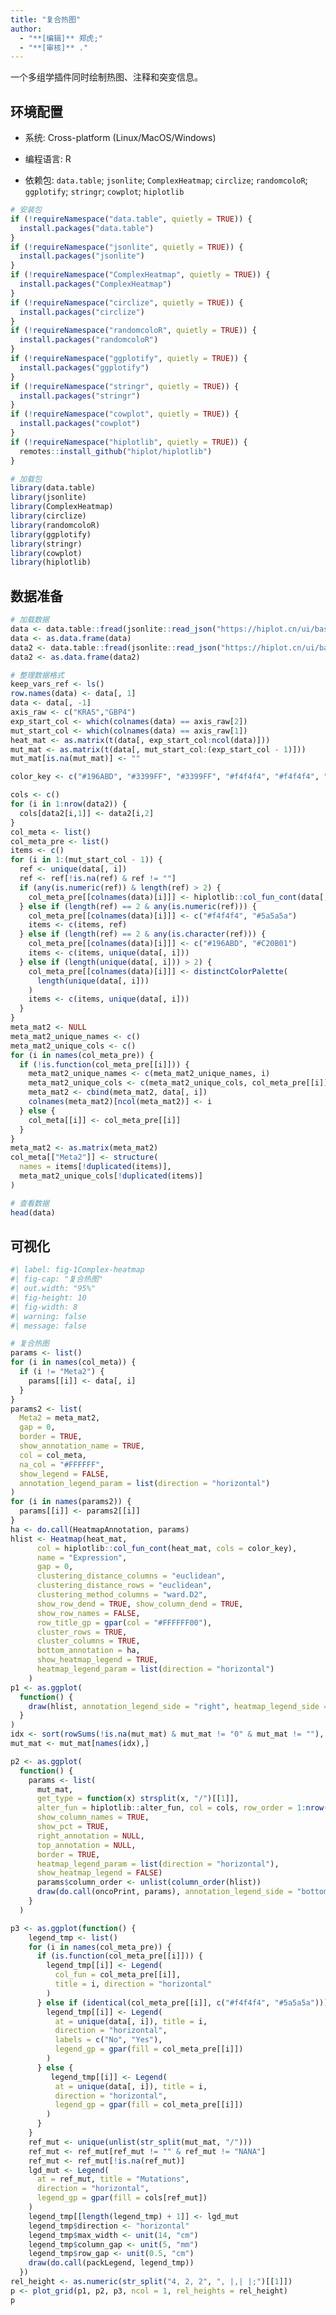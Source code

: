 ```yaml
---
title: "复合热图"
author:
  - "**[编辑]** 郑虎;"
  - "**[审核]** ."
---
```


一个多组学插件同时绘制热图、注释和突变信息。

## 环境配置

-   系统: Cross-platform (Linux/MacOS/Windows)

-   编程语言: R

-   依赖包: `data.table`; `jsonlite`; `ComplexHeatmap`; `circlize`; `randomcoloR`; `ggplotify`; `stringr`; `cowplot`; `hiplotlib`

```r
# 安装包
if (!requireNamespace("data.table", quietly = TRUE)) {
  install.packages("data.table")
}
if (!requireNamespace("jsonlite", quietly = TRUE)) {
  install.packages("jsonlite")
}
if (!requireNamespace("ComplexHeatmap", quietly = TRUE)) {
  install.packages("ComplexHeatmap")
}
if (!requireNamespace("circlize", quietly = TRUE)) {
  install.packages("circlize")
}
if (!requireNamespace("randomcoloR", quietly = TRUE)) {
  install.packages("randomcoloR")
}
if (!requireNamespace("ggplotify", quietly = TRUE)) {
  install.packages("ggplotify")
}
if (!requireNamespace("stringr", quietly = TRUE)) {
  install.packages("stringr")
}
if (!requireNamespace("cowplot", quietly = TRUE)) {
  install.packages("cowplot")
}
if (!requireNamespace("hiplotlib", quietly = TRUE)) {
  remotes::install_github("hiplot/hiplotlib")
}

# 加载包
library(data.table)
library(jsonlite)
library(ComplexHeatmap)
library(circlize)
library(randomcoloR)
library(ggplotify)
library(stringr)
library(cowplot)
library(hiplotlib)
```

## 数据准备

```r
# 加载数据
data <- data.table::fread(jsonlite::read_json("https://hiplot.cn/ui/basic/complex-heatmap/data.json")$exampleData[[1]]$textarea[[1]])
data <- as.data.frame(data)
data2 <- data.table::fread(jsonlite::read_json("https://hiplot.cn/ui/basic/complex-heatmap/data.json")$exampleData[[1]]$textarea[[2]])
data2 <- as.data.frame(data2)

# 整理数据格式
keep_vars_ref <- ls() 
row.names(data) <- data[, 1]
data <- data[, -1]
axis_raw <- c("KRAS","GBP4")
exp_start_col <- which(colnames(data) == axis_raw[2])
mut_start_col <- which(colnames(data) == axis_raw[1])
heat_mat <- as.matrix(t(data[, exp_start_col:ncol(data)]))
mut_mat <- as.matrix(t(data[, mut_start_col:(exp_start_col - 1)]))
mut_mat[is.na(mut_mat)] <- ""

color_key <- c("#196ABD", "#3399FF", "#3399FF", "#f4f4f4", "#f4f4f4", "#f4f4f4", "#FF3333", "#FF3333", "#C20B01")

cols <- c()
for (i in 1:nrow(data2)) {
  cols[data2[i,1]] <- data2[i,2]
}
col_meta <- list()
col_meta_pre <- list()
items <- c()
for (i in 1:(mut_start_col - 1)) {
  ref <- unique(data[, i])
  ref <- ref[!is.na(ref) & ref != ""]
  if (any(is.numeric(ref)) & length(ref) > 2) {
    col_meta_pre[[colnames(data)[i]]] <- hiplotlib::col_fun_cont(data[,i])
  } else if (length(ref) == 2 & any(is.numeric(ref))) {
    col_meta_pre[[colnames(data)[i]]] <- c("#f4f4f4", "#5a5a5a")
    items <- c(items, ref)
  } else if (length(ref) == 2 & any(is.character(ref))) {
    col_meta_pre[[colnames(data)[i]]] <- c("#196ABD", "#C20B01")
    items <- c(items, unique(data[, i]))
  } else if (length(unique(data[, i])) > 2) {
    col_meta_pre[[colnames(data)[i]]] <- distinctColorPalette(
      length(unique(data[, i]))
    )
    items <- c(items, unique(data[, i]))
  }
}
meta_mat2 <- NULL
meta_mat2_unique_names <- c()
meta_mat2_unique_cols <- c()
for (i in names(col_meta_pre)) {
  if (!is.function(col_meta_pre[[i]])) {
    meta_mat2_unique_names <- c(meta_mat2_unique_names, i)
    meta_mat2_unique_cols <- c(meta_mat2_unique_cols, col_meta_pre[[i]])
    meta_mat2 <- cbind(meta_mat2, data[, i])
    colnames(meta_mat2)[ncol(meta_mat2)] <- i
  } else {
    col_meta[[i]] <- col_meta_pre[[i]]
  }
}
meta_mat2 <- as.matrix(meta_mat2)
col_meta[["Meta2"]] <- structure(
  names = items[!duplicated(items)],
  meta_mat2_unique_cols[!duplicated(items)]
)

# 查看数据
head(data)
```

## 可视化

```r
#| label: fig-1Complex-heatmap
#| fig-cap: "复合热图"
#| out.width: "95%"
#| fig-height: 10
#| fig-width: 8
#| warning: false
#| message: false

# 复合热图
params <- list()
for (i in names(col_meta)) {
  if (i != "Meta2") {
    params[[i]] <- data[, i]
  }
}
params2 <- list(
  Meta2 = meta_mat2,
  gap = 0,
  border = TRUE,
  show_annotation_name = TRUE,
  col = col_meta,
  na_col = "#FFFFFF",
  show_legend = FALSE,
  annotation_legend_param = list(direction = "horizontal")
)
for (i in names(params2)) {
  params[[i]] <- params2[[i]]
}
ha <- do.call(HeatmapAnnotation, params)
hlist <- Heatmap(heat_mat,
      col = hiplotlib::col_fun_cont(heat_mat, cols = color_key),
      name = "Expression",
      gap = 0,
      clustering_distance_columns = "euclidean",
      clustering_distance_rows = "euclidean",
      clustering_method_columns = "ward.D2",
      show_row_dend = TRUE, show_column_dend = TRUE,
      show_row_names = FALSE,
      row_title_gp = gpar(col = "#FFFFFF00"),
      cluster_rows = TRUE,
      cluster_columns = TRUE,
      bottom_annotation = ha,
      show_heatmap_legend = TRUE,
      heatmap_legend_param = list(direction = "horizontal")
    )
p1 <- as.ggplot(
  function() {
    draw(hlist, annotation_legend_side = "right", heatmap_legend_side = "top")
  }
)
idx <- sort(rowSums(!is.na(mut_mat) & mut_mat != "0" & mut_mat != ""), decreasing = TRUE)
mut_mat <- mut_mat[names(idx),]

p2 <- as.ggplot(
  function() {
    params <- list(
      mut_mat,
      get_type = function(x) strsplit(x, "/")[[1]],
      alter_fun = hiplotlib::alter_fun, col = cols, row_order = 1:nrow(mut_mat),
      show_column_names = TRUE,
      show_pct = TRUE,
      right_annotation = NULL,
      top_annotation = NULL,
      border = TRUE,
      heatmap_legend_param = list(direction = "horizontal"),
      show_heatmap_legend = FALSE)
      params$column_order <- unlist(column_order(hlist))
      draw(do.call(oncoPrint, params), annotation_legend_side = "bottom", heatmap_legend_side = "bottom")
    }
  )

p3 <- as.ggplot(function() {
    legend_tmp <- list()
    for (i in names(col_meta_pre)) {
      if (is.function(col_meta_pre[[i]])) {
        legend_tmp[[i]] <- Legend(
          col_fun = col_meta_pre[[i]],
          title = i, direction = "horizontal"
        )
      } else if (identical(col_meta_pre[[i]], c("#f4f4f4", "#5a5a5a"))) {
        legend_tmp[[i]] <- Legend(
          at = unique(data[, i]), title = i,
          direction = "horizontal",
          labels = c("No", "Yes"),
          legend_gp = gpar(fill = col_meta_pre[[i]])
        )
      } else {
         legend_tmp[[i]] <- Legend(
          at = unique(data[, i]), title = i,
          direction = "horizontal",
          legend_gp = gpar(fill = col_meta_pre[[i]])
        )
      }
    }
    ref_mut <- unique(unlist(str_split(mut_mat, "/")))
    ref_mut <- ref_mut[ref_mut != "" & ref_mut != "NANA"]
    ref_mut <- ref_mut[!is.na(ref_mut)]
    lgd_mut <- Legend(
      at = ref_mut, title = "Mutations",
      direction = "horizontal",
      legend_gp = gpar(fill = cols[ref_mut])
    )
    legend_tmp[[length(legend_tmp) + 1]] <- lgd_mut
    legend_tmp$direction <- "horizontal"
    legend_tmp$max_width <- unit(14, "cm")
    legend_tmp$column_gap <- unit(5, "mm")
    legend_tmp$row_gap <- unit(0.5, "cm")
    draw(do.call(packLegend, legend_tmp))
  })
rel_height <- as.numeric(str_split("4, 2, 2", ", |,| |;")[[1]])
p <- plot_grid(p1, p2, p3, ncol = 1, rel_heights = rel_height)
p
```






